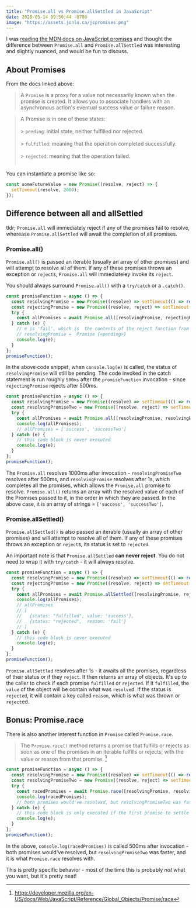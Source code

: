 ```yaml
---
title: "Promise.all vs Promise.allSettled in JavaScript"
date: 2020-05-14 09:50:44 -0700
image: "https://assets.jonlu.ca/jspromises.png"
---
```


I was [reading the MDN docs on JavaScript promises](https://developer.mozilla.org/en-US/docs/Web/JavaScript/Reference/Global_Objects/Promise) and thought the difference between `Promise.all` and `Promise.allSettled` was interesting and slightly nuanced, and would be fun to discuss.

## About Promises

From the docs linked above:

> A `Promise` is a proxy for a value not necessarily known when the promise is created. It allows you to associate handlers with an asynchronous action's eventual success value or failure reason.

> A Promise is in one of these states:<br /><br /> > `pending`: initial state, neither fulfilled nor rejected.<br /><br /> > `fulfilled`: meaning that the operation completed successfully.<br /><br /> > `rejected`: meaning that the operation failed.<br /><br />

You can instantiate a promise like so:

```js
const someFutureValue = new Promise((resolve, reject) => {
  setTimeout(resolve, 2000);
});
```

## Difference between all and allSettled

tldr; `Promise.all` will immediately reject if any of the promises fail to resolve, wherease `Promise.allSettled` will await the completion of all promises.

### Promise.all()

`Promise.all()` is passed an iterable (usually an array of other promises) and will attempt to resolve all of them. If any of these promises throws an exception or `reject`s, `Promise.all` will immediateley invoke its `reject`.

You should always surround `Promise.all()` with a `try/catch` or a `.catch()`.

```js
const promiseFunction = async () => {
  const resolvingPromise = new Promise((resolve) => setTimeout(() => resolve("success"), 1000));
  const rejectingPromise = new Promise((resolve, reject) => setTimeout(() => reject("fail"), 500));
  try {
    const allPromises = await Promise.all([resolvingPromise, rejectingPromise]);
  } catch (e) {
    // e is 'fail', which is  the contents of the reject function from rejectingPromise
    // resolvingPromise =  Promise {<pending>}
    console.log(e);
  }
};
promiseFunction();
```

In the above code snippet, when `console.log(e)` is called, the status of `resolvingPromise` will still be pending. The code invoked in the catch statement is run roughly `500ms` after the `promiseFunction` invocation - since `rejectingPromise` rejects after 500ms.

```js
const promiseFunction = async () => {
  const resolvingPromise = new Promise((resolve) => setTimeout(() => resolve("success"), 1000));
  const resolvingPromiseTwo = new Promise((resolve, reject) => setTimeout(() => resolve("successTwo"), 500));
  try {
    const allPromises = await Promise.all([resolvingPromise, resolvingPromiseTwo]);
    console.log(allPromises);
    // allPromises = ['success', 'successTwo']
  } catch (e) {
    // this code block is never executed
    console.log(e);
  }
};
promiseFunction();
```

The `Promise.all` resolves 1000ms after invocation - `resolvingPromiseTwo` resolves after 500ms, and `resolvingPromise` resolves after 1s, which completes all the promises, which allows the `Promise.all` promise to resolve. `Promise.all()` returns an array with the resolved value of each of the Promises passed to it, in the order in which they are passed. In the above case, it is an array of strings = `['success', 'successTwo']`.

### Promise.allSettled()

`Promise.allSettled()` is also passed an iterable (usually an array of other promises) and will attempt to resolve all of them. If any of these promises throws an exception or `reject`s, its status is set to `rejected`.

An important note is that `Promise.allSettled` **can never reject**. You do not need to wrap it with `try/catch` - it will always resolve.

```js
const promiseFunction = async () => {
  const resolvingPromise = new Promise((resolve) => setTimeout(() => resolve("success"), 1000));
  const rejectingPromise = new Promise((resolve, reject) => setTimeout(() => reject("fail"), 500));
  try {
    const allPromises = await Promise.allSettled([resolvingPromise, rejectingPromise]);
    console.log(allPromises);
    // allPromises
    // [
    //   {status: "fulfilled", value: 'success'},
    //   {status: "rejected",  reason: 'fail'}
    // ]
  } catch (e) {
    // this code block is never executed
    console.log(e);
  }
};
promiseFunction();
```

`Promise.allSettled` resolves after 1s - it awaits all the promises, regardless of their status or if they `reject`. It then returns an array of objects. It's up to the caller to check if each promise `fulfilled` or `rejected`. If it `fulfilled`, the `value` of the object will be contain what was `resolve`d. If the status is `rejected`, it will contain a key called `reason`, which is what was thrown or `reject`ed.

## Bonus: Promise.race

There is also another interest function in `Promise` called `Promise.race`.

> The `Promise.race()` method returns a promise that fulfills or rejects as soon as one of the promises in an iterable fulfills or rejects, with the value or reason from that promise. [^1]

```js
const promiseFunction = async () => {
  const resolvingPromise = new Promise((resolve) => setTimeout(() => resolve("success"), 1000));
  const resolvingPromiseTwo = new Promise((resolve, reject) => setTimeout(() => resolve("successTwo"), 500));
  try {
    const racedPromises = await Promise.race([resolvingPromise, resolvingPromiseTwo]);
    console.log(racedPromises);
    // both promises would've resolved, but resolvingPromiseTwo was faster, so racedPromises = 'successTwo'`
  } catch (e) {
    // this code block is only executed if the first promise to settle rejects/throws
    console.log(e);
  }
};
promiseFunction();
```

In the above, `console.log(racedPromises)` is called 500ms after invocation - both promises would've resolved, but `resolvingPromiseTwo` was faster, and it is what `Promise.race` resolves with.

This is pretty specific behavior - most of the time this is probably _not_ what you want, but it's pretty neat!

[^1]: https://developer.mozilla.org/en-US/docs/Web/JavaScript/Reference/Global_Objects/Promise/race
